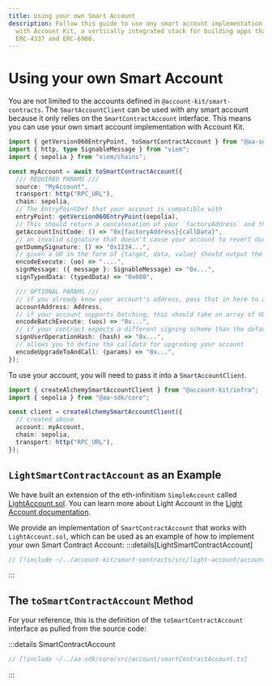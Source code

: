 ```yaml
---
title: Using your own Smart Account
description: Follow this guide to use any smart account implementation you want
  with Account Kit, a vertically integrated stack for building apps that support
  ERC-4337 and ERC-6900.
---
```


# Using your own Smart Account

You are not limited to the accounts defined in `@account-kit/smart-contracts`. The `SmartAccountClient` can be used with any smart account because it only relies on the `SmartContractAccount` interface. This means you can use your own smart account implementation with Account Kit.

```ts [my-account.ts] twoslash
import { getVersion060EntryPoint, toSmartContractAccount } from "@aa-sdk/core";
import { http, type SignableMessage } from "viem";
import { sepolia } from "viem/chains";

const myAccount = await toSmartContractAccount({
  /// REQUIRED PARAMS ///
  source: "MyAccount",
  transport: http("RPC_URL"),
  chain: sepolia,
  // The EntryPointDef that your account is compatible with
  entryPoint: getVersion060EntryPoint(sepolia),
  // This should return a concatenation of your `factoryAddress` and the `callData` for your factory's create account method
  getAccountInitCode: () => "0x{factoryAddress}{callData}",
  // an invalid signature that doesn't cause your account to revert during validation
  getDummySignature: () => "0x1234...",
  // given a UO in the form of {target, data, value} should output the calldata for calling your contract's execution method
  encodeExecute: (uo) => "....",
  signMessage: ({ message }: SignableMessage) => "0x...",
  signTypedData: (typedData) => "0x000",

  /// OPTIONAL PARAMS ///
  // if you already know your account's address, pass that in here to avoid generating a new counterfactual
  accountAddress: Address,
  // if your account supports batching, this should take an array of UOs and return the calldata for calling your contract's batchExecute method
  encodeBatchExecute: (uos) => "0x...",
  // if your contract expects a different signing scheme than the default signMessage scheme, you can override that here
  signUserOperationHash: (hash) => "0x...",
  // allows you to define the calldata for upgrading your account
  encodeUpgradeToAndCall: (params) => "0x...",
});
```

To use your account, you will need to pass it into a `SmartAccountClient`.

```ts twoslash
import { createAlchemySmartAccountClient } from "@account-kit/infra";
import { sepolia } from "@aa-sdk/core";

const client = createAlchemySmartAccountClient({
  // created above
  account: myAccount,
  chain: sepolia,
  transport: http("RPC_URL"),
});
```

## `LightSmartContractAccount` as an Example

We have built an extension of the eth-infinitism `SimpleAccount` called [LightAccount.sol](https://github.com/alchemyplatform/light-account/blob/main/src/LightAccount.sol). You can learn more about Light Account in the [Light Account documentation](/smart-contracts/light-account/).

We provide an implementation of `SmartContractAccount` that works with `LightAccount.sol`, which can be used as an example of how to implement your own Smart Contract Account:
:::details[LightSmartContractAccount]

```ts twoslash
// [!include ~/../account-kit/smart-contracts/src/light-account/accounts/account.ts]
```

:::

## The `toSmartContractAccount` Method

For your reference, this is the definition of the `toSmartContractAccount` interface as pulled from the source code:

:::details SmartContractAccount

```ts twoslash
// [!include ~/../aa-sdk/core/src/account/smartContractAccount.ts]
```

:::
